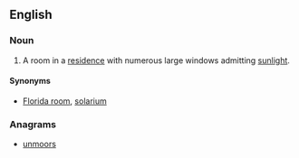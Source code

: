 ==English==

===Noun===
{{en-noun}}

# A room in a [[residence]] with numerous large windows admitting [[sunlight]].

====Synonyms====
* [[Florida room]], [[solarium]]

===Anagrams===
* [[unmoors#English|unmoors]]